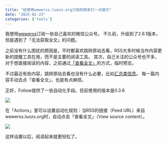 ```yaml
---
title: "给使用wewerss.luozx.org订阅的朋友们一点提示"
date: "2025-02-23"
categories: ['tools']
---
```


我使用[wewerss](./wewerss.qmd)订阅一些自己喜欢的微信公众号。
不久前，升级到了2.6.1版本，但是遇到了「无法获取全文」的问题。

之前没有什么困扰的原因是，平时都喜欢跳转原站去看，RSS大多时候当作内容更新的提醒工具在用，而不是主要的阅读工具。
其次，自己关注的公众号也不多，对于想直接阅读的内容，之前通过[「查看全文」](https://github.com/cooderl/wewe-rss/issues/290#issuecomment-2567240893)的方式，临时预览。


不过最近有些内容，跳转原站去看也没有什么必要，比如[汇总类信息](https://mp.weixin.qq.com/s/7o-Oir19Wruq66KVbRR0Uw)。
每一篇内容手动去点「查看全文」，也是有点麻烦。

正好，Follow提供了一些自动化手段。目前使用的版本是0.3.6

![](https://image.luozx.org/garden/2025/02/192dd3e4aeac05e41d28a485fd4fa5dd.png)

在「Actions」里可以设置自动化规则：当RSS的链接（Feed URL）来自wewerss.luozx.org时，自动点击「查看全文」（View source content）。

![](https://image.luozx.org/garden/2025/02/b45657a20a52b063f368791496ab1035.png)

这样设置以后，阅读起来就更轻松了。


